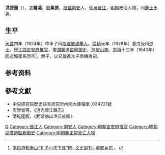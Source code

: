 '''洪啓遵'''（{{bd|1604年||1640年||catIdx=H洪}}），[[表字|字]]'''爾鴻'''，[[號|號]]'''素原'''，[[福建|福建]][[南安|南安]]人，徙居[[晉江|晉江]]，[[明朝|明朝]]政治人物，同[[進士|進士]]出身。

==生平==
[[天啟_(明朝)|天啟]]四年（1624年）中甲子科[[福建|福建]][[鄉試|鄉試]][[舉人|舉人]]。[[崇禎|崇禎]]元年（1628年）登戊辰科[[進士|進士]]。授[[江西|江西]][[吉安府|吉安府]][[推官|推官]]，擢[[湖廣|湖廣]]道[[監察御史|監察御史]]，[[巡按|巡按]][[山東|山東]]。[[崇禎|崇禎]]十三年（1640年）因巡城墜馬而卒<ref>[http://www.ydxx.net/show/210/903.html 洪启遵和泰山“孔子小天下处”碑- 文史副刊- 英都乡讯] {{Wayback|url=http://www.ydxx.net/show/210/903.html |date=20190904123344 }}。</ref>。無子，以兄啟進次子承機為嗣。

== 参考资料 ==
{{reflist}}

==參考文獻==
*中央研究院歷史語言研究所內閣大庫檔案 ,034221號
*周學曾等，《道光晉江縣志》
*清乾隆版，《武榮翁山洪氏族譜》

{{崇禎元年戊辰科殿試金榜}}

{{Authority control}}

{{DEFAULTSORT:Hong洪}}
[[Category:洪姓|Q]]
[[Category:晉江人|Category:晉江人]]
[[Category:南安人|Category:南安人]]
[[Category:明朝吉安府推官|Category:明朝吉安府推官]]
[[Category:明朝湖廣道監察御史|Category:明朝湖廣道監察御史]]
[[Category:明朝非正常死亡人物|Category:明朝非正常死亡人物]]